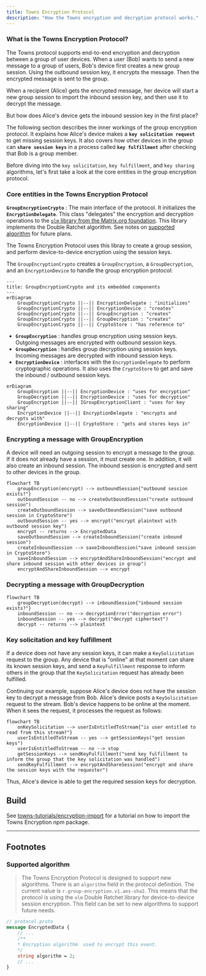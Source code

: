 ```yaml
---
title: Towns Encryption Protocol
description: "How the Towns encryption and decryption protocol works."
---
```


### What is the Towns Encryption Protocol?

The Towns protocol supports end-to-end encryption and decryption between
a group of user devices. When a user (Bob) wants to send a new message to a
group of users, Bob's device first creates a new group session. Using the
outbound session key, it encrypts the message. Then the encrypted message is
sent to the group.

When a recipient (Alice) gets the encrypted message, her device will start a
new group session to import the inbound session key, and then use it to decrypt
the message.

But how does Alice's device gets the inbound session key in the first place?

The following section describes the inner workings of the group encryption
protocol.  It explains how Alice's device makes a **`key solicitation request`**
to get missing session keys. It also covers how other devices in the group can
**`share session keys`** in a process called **`key fulfillment`**
after checking that Bob is a group member.

Before diving into the `key solicitation`, `key fulfillment`, and `key sharing`
algorithms, let's first take a look at the core entities in the group encryption
protocol.

### Core entities in the Towns Encryption Protocol

**`GroupEncryptionCrypto`** : The main interface of the protocol. It
initializes the **`EncryptionDelegate`**. This class "delegates" the
encryption and decryption operations to the
[`olm` library from the Matrix.org foundation](<https://www.npmjs.com/package/@matrix-org/olm>).
This library implements the Double Ratchet algorithm. See notes on [supported algorithm](#supported-algorithm) for future plans.

The Towns Encryption Protocol uses this libray to create a group session, and
perform device-to-device encryption using the session keys.

The `GroupEncryptionCrypto` creates a `GroupEncryption`, a
`GroupDecryption`, and an `EncryptionDevice` to handle the group encryption
protocol:

```mermaid
---
title: GroupEncryptionCrypto and its embedded components
---
erDiagram
    GroupEncryptionCrypto ||--|| EncryptionDelegate : "initializes"
    GroupEncryptionCrypto ||--|| EncryptionDevice : "creates"
    GroupEncryptionCrypto ||--|| GroupEncryption : "creates"
    GroupEncryptionCrypto ||--|| GroupDecryption : "creates"
    GroupEncryptionCrypto ||--|| CryptoStore : "has reference to"
```

- **`GroupEncryption`** : handles group encryption using session keys. Outgoing
messages are encrypted with outbound session keys.
- **`GroupDecryption`** : handles group decryption using session keys. Incoming
messages are decrypted with inbound session keys.
- **`EncryptionDevice`** : interfaces with the `EncryptionDelegate` to perform
cryptographic operations. It also uses the `CryptoStore` to get and save the
inbound / outbound session keys.

```mermaid
erDiagram
    GroupEncryption ||--|| EncryptionDevice : "uses for encryption"
    GroupDecryption ||--|| EncryptionDevice : "uses for decryption"
    GroupEncryption ||--|| IGroupEncryptionClient : "uses for key sharing"
    EncryptionDevice ||--|| EncryptionDelegate : "encrypts and decrypts with"
    EncryptionDevice ||--|| CryptoStore : "gets and stores keys in"
```

### Encrypting a message with GroupEncryption

A device will need an outgoing session to encrypt a message to the group. If
it does not already have a session, it must create one. In addition, it will
also create an inbound session. The inbound session is encrypted and sent to
other devices in the group.

```mermaid
flowchart TB
    groupEncryption(encrypt) --> outboundSession{"outbound session exists?"}
    outboundSession -- no --> createOutboundSession("create outbound session")
    createOutboundSession --> saveOutboundSession("save outbound session in CryptoStore")
    outboundSession -- yes --> encrypt("encrypt plaintext with outbound session key")
    encrypt -- returns --> EncryptedData
    saveOutboundSession --> createInboundSession("create inbound session")
    createInboundSession --> saveInboundSession("save inbound session in CryptoStore")
    saveInboundSession --> encryptAndShareInboundSession("encrypt and share inbound session with other devices in group")
    encryptAndShareInboundSession --> encrypt
```

### Decrypting a message with GroupDecryption

```mermaid
flowchart TB
    groupDecryption(decrypt) --> inboundSession{"inbound session exists?"}
    inboundSession -- no --> decryptionError("decryption error")
    inboundSession -- yes --> decrypt("decrypt ciphertext")
    decrypt -- returns --> plaintext
```

### Key solicitation and key fulfillment

If a device does not have any session keys, it can make a `KeySolicitation`
request to the group. Any device that is "online" at that moment can share its
known session keys, and send a `KeyFulfillment` response to inform others in the
group that the `KeySolicitation` request has already been fulfilled.

Continuing our example, suppose Alice's device does not have the session key
to decrypt a message from Bob. Alice's device posts a `KeySolicitation` request
to the stream. Bob's device happens to be online at the moment. When it sees the
request, it processes the request as follows:

```mermaid
flowchart TB
    onKeySolicitation --> userIsEntitledToStream{"is user entitled to read from this stream?"}
    userIsEntitledToStream -- yes --> getSessionKeys("get session keys")
    userIsEntitledToStream -- no --> stop
    getSessionKeys --> sendKeyFulfillment("send key fulfillment to inform the group that the key solicitation was handled")
    sendKeyFulfillment --> encryptAndShareSession("encrypt and share the session keys with the requester")
```

Thus, Alice's device is able to get the required session keys for decryption.

## Build

See [towns-tutorials/encryption-import](https://github.com/river-build/towns-tutorials/tree/main/encryption-import) for a tutorial on how to import the Towns Encryption
npm package.

---

## Footnotes

### Supported algorithm

> The Towns Encryption Protocol is designed to support new algorithms. There is
an `algorithm` field in the protocol definition. The current value is
`r.group-encryption.v1.aes-sha2`. This means that the protocol is using the
`olm` Double Ratchet library for device-to-device session encryption.
This field can be set to new algorithms to support future needs.

```protobuf
// protocol.proto
message EncryptedData {
    // ...
    /**
    * Encryption algorithm  used to encrypt this event.
    */
    string algorithm = 2;
    // ...
}
```
